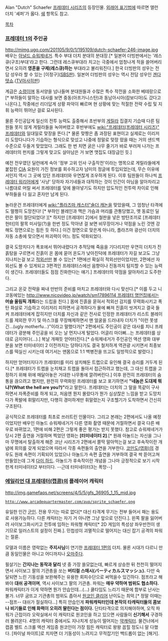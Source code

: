 Alan "Dutch" Schaefer
[[프레데터 시리즈]]의 등장인물. [[외래어 표기법]]에 따르면 앨런 더치 '셰퍼'가 옳다. [[쉐]] 항목도 참고.

[[목차]]

=== [[프레데터 1]]의 주인공 ===
http://mimg.ugo.com/201105/9/0/1/195109/dutch-schaefer-246-image.jpg
배우는 [[아널드 슈워제네거]]. 특수 부대 더치 분대의 분대장.[* 일본어 더빙판에서는 '레스큐(구조)부대'라고 한다. 그런데 레스큐부대라 치고는 극중에서 엄청나게 적을 쓸어버리면서 오히려 '''영혼을 구제(레스큐)하는''' 부대라고 불리워진다.] 한국 더빙판의 성우는 전담 성우라 할 수 있는 [이정구]([[SBS]]판). 일본어 더빙판의 성우는 역시 전담 성우인 [[겐다 텟쇼]].([[TV아사히]]판)

계급은 [[소령]]이며 동서양을 넘나들며 분대원들과 수많은 특수 작전을 소화한 베테랑으로[* 부하들이 말하는 대사를 보면 중동(아프가니스탄)과 동남아시아(캄보디아)도 갔다고 나온다.], 작중에선 리더답게 상황 파악이 빠르며 현 상황에 맞는 적절한 전략 수립 및 지휘 능력이 뛰어난 걸로 묘사된다. 

물론 주인공답게 일신의 전투 능력도 출중해서 초반부의 [[게릴라]] 집결지 기습때 다른 팀원들 못지 않게 게릴라들을 녹여버렸고 후반부에도 [[wiki:"프레데터(프레데터 시리즈)" 프레데터]]와 일대일로 맞장을 뜬다.[* 물론 맞짱은 좀 과장된 표현이고 실제로는 이리저리 도망다니다가 기습하는 형식으로 맞섰고 나중에 정말로 맞장 떴을 때는 거의 샌드백 수준으로 두들겨 맞았었다. 그래도 한 번 치면 굵은 나무 줄기가 바로 부러져 나가는 프레데터의 펀치를 그렇게 맞고도 살아남은 거 보면 맷집도 대장급인 듯.] 

예전 전우였던 딜런에게 속아 '정부 고위 인사 구출작전'이라는 명목으로 게릴라들에게 붙잡힌 [[CIA]] 요원이 가진 정보를 회수하고자 남미의 정글에 투입되었는데, 무슨 이유에서인지 역시 그 곳에 있던 프레데터와 우연찮게 조우하게 된다. 이후 팀원들이 하나씩 [[프레데터 워리어]]에게 '사냥' 당하자 자기네들과 대적하는 것이 인간이 아님을 알아차리고 나름대로 머릴 써서 프레데터를 덫에 몰아넣기도 하지만 압도적인 전투력 차이로 인해 부하들을 다 잃고 혼자만 남게 된다. 

놀라운건 프레데터에게 [[wiki:"플라즈마 캐스터"숄더 캐논]]을 맞았을때, 그 엄청난 타격에도 멀쩡히 도망친다! [* 부하인 블레인과 맥은 가슴과 머리를 관통당했고, 옛 동료인 딜런은 팔이 절단되었다! ][* 하지만 [프레데터 2]에서 철판을 넣은 방탄조끼로 [프레데터 헌터]의 팔목 미사일(?)을 한번 정도 막아낸 걸 보면 비무장이거나 약점을 노린 것엔 강해도 정면으로는 힘든 듯 하다.] 이건 정면으로 맞은게 아니라, 플라즈마 광선이 더치의 자동 소총에 맞으면서 파괴력이 어느 정도 약화되었다.

결국 도망치다가 폭포에서 뛰어내렸다가 추적당해 죽음을 기다리지만 우연히 더치가 진흙탕을 구르면서 진흙이 온 몸에 묻어 온도가 낮아진덕에 프레데터가 자길 보고도 그냥 지나치는걸 보고 [[적외선]]만 볼 수 있는[* 1편에선 확실히 적외선만이었지만, 2편에선 자외선도 볼 수 있게되고 3편격인 프레데터스에선 음향이나 진동까지 탐지할 수 있는 능력이 생긴다. 프레데터들도 점점 진화한다는 얘기.] 프레데터의 약점을 알아차리고 도주한다.

그리고 온갖 전략을 짜내 만반의 준비를 마치고 프레데터와 다시 맞선다.[* 이를 두고 니코동에있는 [[http://www.nicovideo.jp/watch/sm17896114 프레데터 명언집]]에서는 '''머슬 올림픽 개최'''라는 드립을 친다.] 몸에 진흙을 묻혀서 적외선 감지를 무력화시키고 폭탄 화살로 기습하고 이리저리 피하면서 공격하다가 물에 빠져 진흙이 씻겨지고 결국 들켜 프레데터에게 잡히지만 더치를 자신과 같은 전사로 인정한 프레데터가 리스트 블레이드를 제외한 무기 및 마스크를 무장해제하면서 맨 얼굴을 드러내자 더치가 "이런 못생긴...(ugly motherfu...)"이라고 말했다가[* 2편에서도 주인공이 같은 대사를 치니 프레데터가 광분해 주인공을 비 오는 날 먼지나게 털었다. 어글리 마더뻐...는 프레데터를 상대로 금지어다(...).] 복날 개패듯 얻어터진다.[* 슈워제네거가 주인공인 액션 영화 대부분을 보면 터미네이터 2 이전까지는 당하다가도 결국 철저하게 역관광 시키면서 최종보스를 떡실신 시키는데 여기서는 맨몸으로 1:1 백병전을 뜨고도 일방적으로 발렸다.]

하지만 얻어터지다가 프레데터를 미리 설치해둔 트랩으로 유인해 결국 승리를 거두게 된다.[* 프레데터가 트랩을 눈치채고 트랩을 돌아서 접근하려고 했는데, 그 대신 트랩을 고정하기 위해 위에 매달아놓은 거대한 나무통에 깔려버린다.] 이후 완전히 프레데터의 숨통을 끊으려고 했지만, 완전히 무력화된 프레데터를 보고 포기하면서 '''"네놈은 도대체 뭐냐?(What the hell are you?)"'''라고 말한다. 프레데터는 더치의 그 말을 똑같이 구사하면서 자폭준비를 하게 되고, 처음엔 뭔지 몰랐다가 뭔가 심상찮은 느낌을 받고 도망치다가 폭발에 휘말리지만, 다행히 경미하게만 휘말렸는지 구조헬기가 도착하면서 간신히 구조된다.

공식적으로 프레데터를 최초로 쓰러트린 인물이다. 그리고 본래는 2편에서도 나올 예정이었지만 배우인 아놀드 슈워제네거가 다른 영화 촬영 때문에 거절하면서 결국 다른 배우로 바뀌었고, 1편에 비해 2편은 그렇게 좋은 평가는 받지 못했다. 참고로 슈워제네거가 당시 2편 출연을 거절하며 찍었던 영화는 '''[터미네이터 2]'''.[* 원래 아놀드는 자신을 그나마 무명에서 탈출하게 해준 코난 시리즈가 2편에서 쫄딱 말아먹는걸 보고 후속작이란 개념에 회의를 갖게 되었으며 따라서 각종 속편들의 출연을 거부한다. [[코만도(영화)]]의 경우도 원래 속편이 기획되어 있었으나 아놀드가 속편 출연을 거부하여 결국 싹 뜯어고쳐 만들었는데 그게 [[다이 하드]]. 아놀드가 후속작이란 개념을 그나마 긍정적으로 보기 시작한게 터미네이터2 부터이다. --근데 터미네이터3는 폭망--]

=== [[에일리언 대 프레데터(캡콤)]]의 플레이어 캐릭터 ===
http://img.gamefaqs.net/screens/4/5/5/gfs_36905_1_15_mid.jpg
 http://www.arcadequartermaster.com/avp/sprite_schaefer.png
유일한 인간 [[군인]]. 전용 무기는 따로 없다[* 대신 타격계 무기는 전부 들어서 패는 용도로 사용가능하다. 다른 캐릭터는 자기 거 아니면 그냥 앞으로 던진다.]. 왼쪽 팔을 잃어버려 사이보그화시키고 전투에 임하는 파워형 캐릭터[* 2D 게임의 특성상 좌우반전이 생기므로 일러스트의 설정이 진짜.]. 민첩성이 괴멸적으로 떨어지는 대신 잡기 공격의 파워는 절륜. 

모델과 이름은 영락없는 '''주지사님'''이 연기한 [[프레데터 1]]편의 더치. 물론 시대가 다르니 만큼 동일인물은 아니고 어디까지나 [[오마주]]다.

{{{#!html
<embed allowScriptAccess=always allowFullScreen=true src=http://afbbs.afreeca.com:8080/player.swf?uid=yuannang&nTitleNo=1495951 wmode=transparent width=504 height=448></embed>
}}}
필살기는 '''간지나는 동작과 달리''' 넷 중 가장 쓸모없는데, 빠르게 상승한 뒤 천천히 떨어지면서 사이보그 팔의 기관총을 쏘는 '''버티컬 스매시(バーティカルスマッシュ).''' 다만 숙달되면 느린 기동성을 보완해주는 유용한 회피수단으로 써먹을수 있긴하다. 점프라고 해봐야 '''대쉬 공격이며''', 역시 사이보그 팔의 기관총. 파워는 '''매우 약하며 범위도 협소하다.''' 파워캐릭터가 이게 약하면 뭔가 안습인데...(...) 쿨타임도 느리기 때문에 함부로 난사는 불가. 너무 굼뜨고 기관총의 범위도 좁아서 [[원코인 클리어]] 난이도는 최악.[* 정말 이때는 --점프-- 대쉬가 절실하다...] 특히 안습인게 '''파워캐릭터인데 본작의 타캐릭터들의 콤보나 비기들로 인해 화력이 오히려 딸린다는 점이다.''' 단타타격으로 의지해야하며, 오직 파워가 근접이라 오락실에서 이 캐릭터로 원코인을 하고 있으면 사람들이 '''신기해서''' 구경하러 몰려온다. 4명의 캐릭터 중에서도 지나치게 성능이 떨어지는 [[약캐릭터]]. 물건너에서 캡콤 벨트 스크롤 액션 게임중 원코인이 가장 힘든 캐릭터로 왕왕 꼽힐 정도니 말 다했다. [파이널 파이트]로 치자면 더 기동성이 느려지고 무적잡기인 백드롭이 없는 [해거].
